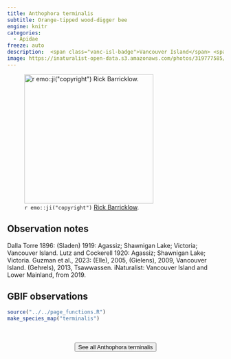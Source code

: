 ```yaml
---
title: Anthophora terminalis
subtitle: Orange-tipped wood-digger bee
engine: knitr
categories:
  - Apidae
freeze: auto
description:  <span class="vanc-isl-badge">Vancouver Island</span> <span class="lower-mainland-badge">Lower Mainland</span>
image: https://inaturalist-open-data.s3.amazonaws.com/photos/319777585/large.jpeg
---
```

![`r emo::ji("copyright")` [Rick Barricklow ](https://inaturalist.ca/photos/319777585).](https://inaturalist-open-data.s3.amazonaws.com/photos/319777585/large.jpeg){height=300}

## Observation notes  
Dalla Torre 1896: (Sladen) 1919: <span class="hl-place-name">Agassiz</span>; <span class="hl-place-name"><span class="hl-place-name">Shawnigan</span> Lake</span>; <span class="hl-place-name">Victoria</span>; <span class="hl-place-name"><span class="hl-place-name"><span class="hl-place-name">Vancouver</span> Is</span>land</span>. Lutz and Cockerell 1920: <span class="hl-place-name">Agassiz</span>; <span class="hl-place-name"><span class="hl-place-name">Shawnigan</span> Lake</span>; <span class="hl-place-name">Victoria</span>. Guzman et al., 2023: (Elle), 2005, (Gielens), 2009, <span class="hl-place-name"><span class="hl-place-name"><span class="hl-place-name">Vancouver</span> Is</span>land</span>. (Gehrels), 2013, <span class="hl-place-name">Tsawwassen</span>. iNaturalist: <span class="hl-place-name"><span class="hl-place-name"><span class="hl-place-name">Vancouver</span> Is</span>land</span> and <span class="hl-place-name">Lower Mainland</span>, from 2019.

## GBIF observations  


```r
source("../../page_functions.R")
make_species_map("terminalis")
```
<br><br>
<center>


<a href="https://inaturalist.ca/observations?place_id=7085&quality_grade=research&subview=map&taxon_id=198854"><button type="button" class="btn btn-secondary">See all Anthophora terminalis <i class="fa-solid fa-arrow-up-right-from-square"></i> </button></a>
</center>
